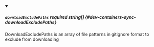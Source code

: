 
<details className="config-field" data-expandable="false" open>
<summary>

##### `downloadExcludePaths` <span className="config-field-required" data-required="false">required</span> <span className="config-field-type">string[]</span> <span className="config-field-default"></span> <span className="config-field-enum"></span> {#dev-containers-sync-downloadExcludePaths}

DownloadExcludePaths is an array of file patterns in gitignore format to exclude from downloading

</summary>



</details>
